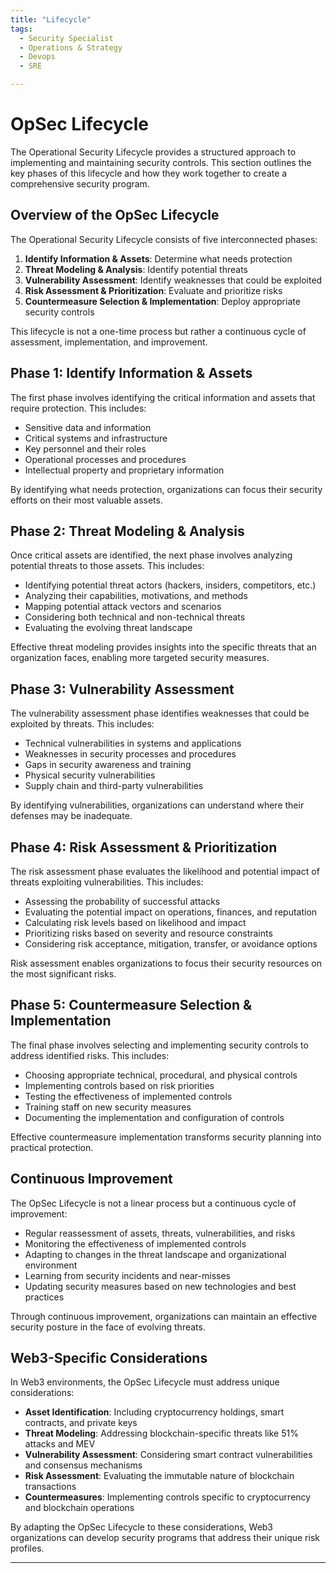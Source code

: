 ```yaml
---
title: "Lifecycle"
tags:
  - Security Specialist
  - Operations & Strategy
  - Devops
  - SRE

---
```



<TagProvider>
<TagFilter />

# OpSec Lifecycle

<TagList tags={frontmatter.tags} />
<AttributionList contributors={frontmatter.contributors} />

The Operational Security Lifecycle provides a structured approach to implementing and maintaining security controls. This section outlines the key phases of this lifecycle and how they work together to create a comprehensive security program.

## Overview of the OpSec Lifecycle

The Operational Security Lifecycle consists of five interconnected phases:

1. **Identify Information & Assets**: Determine what needs protection
2. **Threat Modeling & Analysis**: Identify potential threats
3. **Vulnerability Assessment**: Identify weaknesses that could be exploited
4. **Risk Assessment & Prioritization**: Evaluate and prioritize risks
5. **Countermeasure Selection & Implementation**: Deploy appropriate security controls

This lifecycle is not a one-time process but rather a continuous cycle of assessment, implementation, and improvement.

## Phase 1: Identify Information & Assets

The first phase involves identifying the critical information and assets that require protection. This includes:

- Sensitive data and information
- Critical systems and infrastructure
- Key personnel and their roles
- Operational processes and procedures
- Intellectual property and proprietary information

By identifying what needs protection, organizations can focus their security efforts on their most valuable assets.

## Phase 2: Threat Modeling & Analysis

Once critical assets are identified, the next phase involves analyzing potential threats to those assets. This includes:

- Identifying potential threat actors (hackers, insiders, competitors, etc.)
- Analyzing their capabilities, motivations, and methods
- Mapping potential attack vectors and scenarios
- Considering both technical and non-technical threats
- Evaluating the evolving threat landscape

Effective threat modeling provides insights into the specific threats that an organization faces, enabling more targeted security measures.

## Phase 3: Vulnerability Assessment

The vulnerability assessment phase identifies weaknesses that could be exploited by threats. This includes:

- Technical vulnerabilities in systems and applications
- Weaknesses in security processes and procedures
- Gaps in security awareness and training
- Physical security vulnerabilities
- Supply chain and third-party vulnerabilities

By identifying vulnerabilities, organizations can understand where their defenses may be inadequate.

## Phase 4: Risk Assessment & Prioritization

The risk assessment phase evaluates the likelihood and potential impact of threats exploiting vulnerabilities. This includes:

- Assessing the probability of successful attacks
- Evaluating the potential impact on operations, finances, and reputation
- Calculating risk levels based on likelihood and impact
- Prioritizing risks based on severity and resource constraints
- Considering risk acceptance, mitigation, transfer, or avoidance options

Risk assessment enables organizations to focus their security resources on the most significant risks.

## Phase 5: Countermeasure Selection & Implementation

The final phase involves selecting and implementing security controls to address identified risks. This includes:

- Choosing appropriate technical, procedural, and physical controls
- Implementing controls based on risk priorities
- Testing the effectiveness of implemented controls
- Training staff on new security measures
- Documenting the implementation and configuration of controls

Effective countermeasure implementation transforms security planning into practical protection.

## Continuous Improvement

The OpSec Lifecycle is not a linear process but a continuous cycle of improvement:

- Regular reassessment of assets, threats, vulnerabilities, and risks
- Monitoring the effectiveness of implemented controls
- Adapting to changes in the threat landscape and organizational environment
- Learning from security incidents and near-misses
- Updating security measures based on new technologies and best practices

Through continuous improvement, organizations can maintain an effective security posture in the face of evolving threats.

## Web3-Specific Considerations

In Web3 environments, the OpSec Lifecycle must address unique considerations:

- **Asset Identification**: Including cryptocurrency holdings, smart contracts, and private keys
- **Threat Modeling**: Addressing blockchain-specific threats like 51% attacks and MEV
- **Vulnerability Assessment**: Considering smart contract vulnerabilities and consensus mechanisms
- **Risk Assessment**: Evaluating the immutable nature of blockchain transactions
- **Countermeasures**: Implementing controls specific to cryptocurrency and blockchain operations

By adapting the OpSec Lifecycle to these considerations, Web3 organizations can develop security programs that address their unique risk profiles.

---

</TagProvider>
<ContributeFooter />